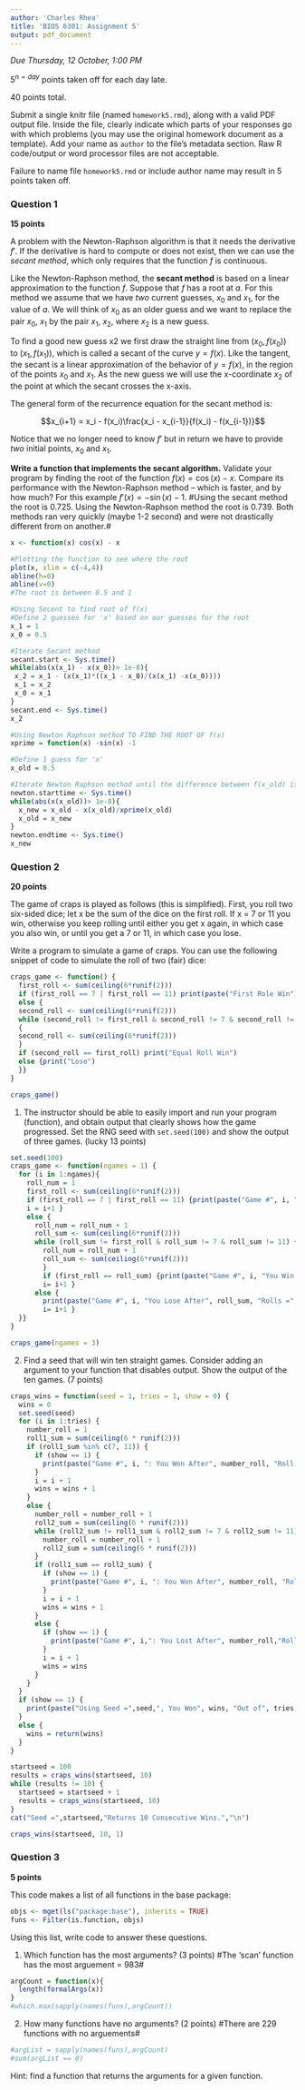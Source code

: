 ```yaml
---
author: 'Charles Rhea'
title: 'BIOS 6301: Assignment 5'
output: pdf_document
---
```


*Due Thursday, 12 October, 1:00 PM*

$5^{n=day}$ points taken off for each day late.

40 points total.

Submit a single knitr file (named `homework5.rmd`), along with a valid PDF output file. Inside the file, clearly indicate which parts of your responses go with which problems (you may use the original homework document as a template). Add your name as `author` to the file's metadata section. Raw R code/output or word processor files are not acceptable.

Failure to name file `homework5.rmd` or include author name may result in 5 points taken off.

### Question 1 ###

**15 points**

A problem with the Newton-Raphson algorithm is that it needs the derivative $f'$. If the derivative is hard to compute or does not exist, then we can use the *secant method*, which only requires that the function $f$ is continuous.

Like the Newton-Raphson method, the **secant method** is based on a linear approximation to the function $f$. Suppose that $f$ has a root at $a$. For this method we assume that we have *two* current guesses, $x_0$ and $x_1$, for the value of $a$. We will think of $x_0$ as an older guess and we want to replace the pair $x_0$, $x_1$ by the pair $x_1$, $x_2$, where $x_2$ is a new guess.

To find a good new guess x2 we first draw the straight line from $(x_0,f(x_0))$ to $(x_1,f(x_1))$, which is called a secant of the curve $y = f(x)$. Like the tangent, the secant is a linear approximation of the behavior of $y = f(x)$, in the region of the points $x_0$ and $x_1$. As the new guess we will use the x-coordinate $x_2$ of the point at which the secant crosses the x-axis.

The general form of the recurrence equation for the secant method is:

$$x_{i+1} = x_i - f(x_i)\frac{x_i - x_{i-1}}{f(x_i) - f(x_{i-1})}$$

Notice that we no longer need to know $f'$ but in return we have to provide *two* initial points, $x_0$ and $x_1$.

**Write a function that implements the secant algorithm.** Validate your program by finding the root of the function $f(x) = \cos(x) - x$. Compare its performance with the Newton-Raphson method -- which is faster, and by how much?  For this example $f'(x) = -\sin(x) - 1$.
#Using the secant method the root is  0.725. Using the Newton-Raphson method the root is 0.739. Both methods ran very quickly (maybe 1-2 second) and were not drastically different from on another.#

```r
x <- function(x) cos(x) - x

#Plotting the function to see where the root
plot(x, xlim = c(-4,4))
abline(h=0)
abline(v=0)
#The root is between 0.5 and 1

#Using Secent to find root of f(x)
#Define 2 guesses for 'x' based on our guesses for the root 
x_1 = 1
x_0 = 0.5

#Iterate Secant method
secant.start <- Sys.time()
while(abs(x(x_1) - x(x_0))> 1e-8){
 x_2 = x_1 - (x(x_1)*((x_1 - x_0)/(x(x_1) -x(x_0))))
 x_1 = x_2
 x_0 = x_1
}
secant.end <- Sys.time()
x_2

#Using Newton Raphson method TO FIND THE ROOT OF f(x)
xprime = function(x) -sin(x) -1

#Define 1 guess for 'x'
x_old = 0.5

#Iterate Newton Raphson method until the difference between f(x_old) is less than 0.00000001
newton.starttime <- Sys.time()
while(abs(x(x_old))> 1e-8){
  x_new = x_old - x(x_old)/xprime(x_old)
  x_old = x_new
}
newton.endtime <- Sys.time()
x_new

```

### Question 2 ###

**20 points**

The game of craps is played as follows (this is simplified). First, you roll two six-sided dice; let x be the sum of the dice on the first roll. If x = 7 or 11 you win, otherwise you keep rolling until either you get x again, in which case you also win, or until you get a 7 or 11, in which case you lose.

Write a program to simulate a game of craps. You can use the following snippet of code to simulate the roll of two (fair) dice:

```r
craps_game <- function() {
  first_roll <- sum(ceiling(6*runif(2)))
  if (first_roll == 7 | first_roll == 11) print(paste("First Role Win"))
  else {
  second_roll <- sum(ceiling(6*runif(2)))
  while (second_roll != first_roll & second_roll != 7 & second_roll != 11)
  {
  second_roll <- sum(ceiling(6*runif(2)))
  }
  if (second_roll == first_roll) print("Equal Roll Win")
  else {print("Lose")
  }}
}

craps_game()
```

1. The instructor should be able to easily import and run your program (function), and obtain output that clearly shows how the game progressed.  Set the RNG seed with `set.seed(100)` and show the output of three games. (lucky 13 points)
```r
set.seed(100)
craps_game <- function(ngames = 1) {
  for (i in 1:ngames){
    roll_num = 1
    first_roll <- sum(ceiling(6*runif(2)))
    if (first_roll == 7 | first_roll == 11) {print(paste("Game #", i, "First Role Win =", first_roll))
    i = i+1 }
    else {
      roll_num = roll_num + 1
      roll_sum <- sum(ceiling(6*runif(2)))
      while (roll_sum != first_roll & roll_sum != 7 & roll_sum != 11) {
        roll_num = roll_num + 1
        roll_sum <- sum(ceiling(6*runif(2)))
        }
        if (first_roll == roll_sum) {print(paste("Game #", i, "You Win After", roll_sum, "Rolls =", roll_sum))
        i= i+1 }
      else {
        print(paste("Game #", i, "You Lose After", roll_sum, "Rolls =", roll_sum))
        i= i+1 }
  }}
}

craps_game(ngames = 3)
```

2. Find a seed that will win ten straight games.  Consider adding an argument to your function that disables output. Show the output of the ten games. (7 points)

```r
craps_wins = function(seed = 1, tries = 1, show = 0) {
  wins = 0
  set.seed(seed)
  for (i in 1:tries) {
    number_roll = 1
    roll1_sum = sum(ceiling(6 * runif(2)))
    if (roll1_sum %in% c(7, 11)) {
      if (show == 1) {
        print(paste("Game #", i, ": You Won After", number_roll, "Roll =", "\n"))
      }
      i = i + 1
      wins = wins + 1
    }
    else {
      number_roll = number_roll + 1
      roll2_sum = sum(ceiling(6 * runif(2)))
      while (roll2_sum != roll1_sum & roll2_sum != 7 & roll2_sum != 11) {
        number_roll = number_roll + 1
        roll2_sum = sum(ceiling(6 * runif(2)))
      }
      if (roll1_sum == roll2_sum) {
        if (show == 1) {
          print(paste("Game #", i, ": You Won After", number_roll, "Rolls =", "\n"))
        }
        i = i + 1
        wins = wins + 1
      }
      else {
        if (show == 1) {
          print(paste("Game #", i,": You Lost After", number_roll,"Rolls =", "\n"))
        }
        i = i + 1
        wins = wins
      }
    }
  }
  if (show == 1) {
    print(paste("Using Seed =",seed,", You Won", wins, "Out of", tries, "Games.","\n"))
  }
  else {
    wins = return(wins)
  }
}

startseed = 100
results = craps_wins(startseed, 10)
while (results != 10) {
  startseed = startseed + 1
  results = craps_wins(startseed, 10)
}
cat("Seed =",startseed,"Returns 10 Consecutive Wins.","\n")
```

```r
craps_wins(startseed, 10, 1)
```

### Question 3 ###

**5 points**

This code makes a list of all functions in the base package:

```r
objs <- mget(ls("package:base"), inherits = TRUE)
funs <- Filter(is.function, objs)
```

Using this list, write code to answer these questions.

1. Which function has the most arguments? (3 points)
#The 'scan' function has the most arguement = 983#
```r
argCount = function(x){ 
  length(formalArgs(x))
}
#which.max(sapply(names(funs),argCount))
```

2. How many functions have no arguments? (2 points)
#There are 229 functions with no arguements#
```r
#argList = sapply(names(funs),argCount)
#sum(argList == 0)
```

Hint: find a function that returns the arguments for a given function.